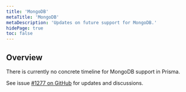 ```yaml
---
title: 'MongoDB'
metaTitle: 'MongoDB'
metaDescription: 'Updates on future support for MongoDB.'
hidePage: true
toc: false
---
```


## Overview

There is currently no concrete timeline for MongoDB support in Prisma.

See issue [#1277 on GitHub](https://github.com/prisma/prisma/issues/1277#issuecomment-624532966) for updates and discussions.
